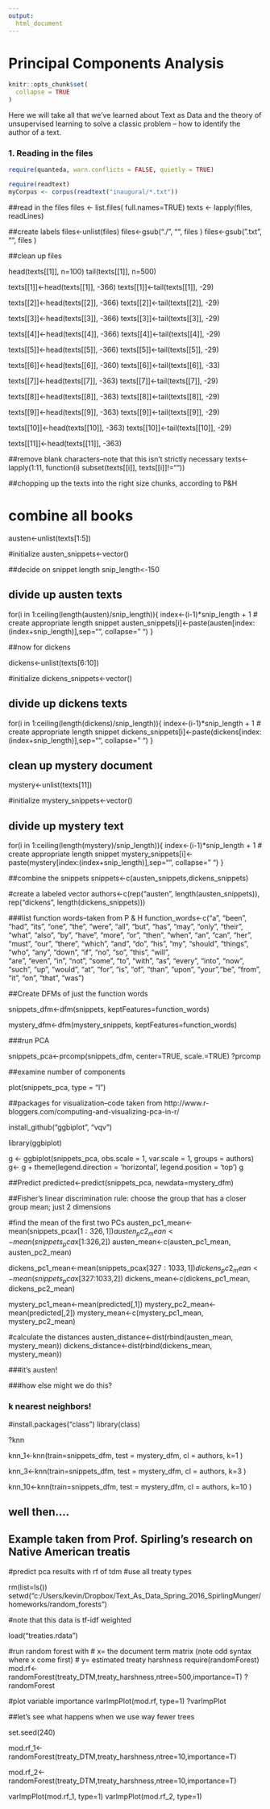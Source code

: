 ```yaml
---
output:
  html_document
---
```


# Principal Components Analysis

```r
knitr::opts_chunk$set(
  collapse = TRUE
)
```

Here we will take all that we've learned about Text as Data and the theory of unsupervised learning to solve a classic problem -- how to identify the author of a text.


### 1. Reading in the files
```r
require(quanteda, warn.conflicts = FALSE, quietly = TRUE)

require(readtext)
myCorpus <- corpus(readtext("inaugural/*.txt"))
```


##read in the files
files <- list.files( full.names=TRUE)
texts <- lapply(files, readLines)


##create labels
files<-unlist(files)
files<-gsub("./", "", files )
files<-gsub(".txt", "", files )


##clean up files

head(texts[[1]], n=100)
tail(texts[[1]], n=500)

texts[[1]]<-head(texts[[1]], -366)
texts[[1]]<-tail(texts[[1]], -29)


texts[[2]]<-head(texts[[2]], -366)
texts[[2]]<-tail(texts[[2]], -29)

texts[[3]]<-head(texts[[3]], -366)
texts[[3]]<-tail(texts[[3]], -29)

texts[[4]]<-head(texts[[4]], -366)
texts[[4]]<-tail(texts[[4]], -29)

texts[[5]]<-head(texts[[5]], -366)
texts[[5]]<-tail(texts[[5]], -29)


texts[[6]]<-head(texts[[6]], -360)
texts[[6]]<-tail(texts[[6]], -33)


texts[[7]]<-head(texts[[7]], -363)
texts[[7]]<-tail(texts[[7]], -29)

texts[[8]]<-head(texts[[8]], -363)
texts[[8]]<-tail(texts[[8]], -29)


texts[[9]]<-head(texts[[9]], -363)
texts[[9]]<-tail(texts[[9]], -29)


texts[[10]]<-head(texts[[10]], -363)
texts[[10]]<-tail(texts[[10]], -29)

texts[[11]]<-head(texts[[11]], -363)

##remove blank characters--note that this isn't strictly necessary
texts<-lapply(1:11, function(i) subset(texts[[i]], texts[[i]]!=""))


##chopping up the texts into the right size chunks, according to P&H

# combine all books
austen<-unlist(texts[1:5])


#initialize
austen_snippets<-vector()


##decide on snippet length
snip_length<-150

## divide up austen texts
for(i in 1:ceiling(length(austen)/snip_length)){
  index<-(i-1)*snip_length + 1
  # create appropriate length snippet
  austen_snippets[i]<-paste(austen[index:(index+snip_length)],sep="", collapse=" ")
}


##now for dickens

dickens<-unlist(texts[6:10])

#initialize
dickens_snippets<-vector()

## divide up dickens texts
for(i in 1:ceiling(length(dickens)/snip_length)){
  index<-(i-1)*snip_length + 1
  # create appropriate length snippet
  dickens_snippets[i]<-paste(dickens[index:(index+snip_length)],sep="", collapse=" ")
}

## clean up mystery document

mystery<-unlist(texts[11])


#initialize
mystery_snippets<-vector()


## divide up mystery text
for(i in 1:ceiling(length(mystery)/snip_length)){
  index<-(i-1)*snip_length + 1
  # create appropriate length snippet
  mystery_snippets[i]<-paste(mystery[index:(index+snip_length)],sep="", collapse=" ")
}


##combine the snippets
snippets<-c(austen_snippets,dickens_snippets)


#create a labeled vector
authors<-c(rep("austen", length(austen_snippets)), rep("dickens", length(dickens_snippets)))


###list function words--taken from P & H 
function_words<-c("a", "been", "had", "its", "one", "the", "were", "all", "but", "has", "may", "only", "their", "what",
                  "also", "by", "have", "more", "or", "then", "when", "an", "can", "her", "must", "our", "there", "which",
                  "and", "do", "his", "my", "should", "things", "who",  "any", "down", "if", "no", "so", "this", "will",  
                  "are", "even", "in", "not", "some", "to", "with",  "as", "every", "into", "now", "such", "up", "would",
                  "at", "for", "is", "of", "than", "upon", "your","be", "from", "it", "on", "that", "was")


##Create DFMs of just the function words

snippets_dfm<-dfm(snippets, keptFeatures=function_words)


mystery_dfm<-dfm(mystery_snippets, keptFeatures=function_words)



###run PCA


snippets_pca<-prcomp(snippets_dfm, center=TRUE, scale.=TRUE)
?prcomp

##examine number of components

plot(snippets_pca, type = "l")

##packages for visualization--code taken from http://www.r-bloggers.com/computing-and-visualizing-pca-in-r/


install_github("ggbiplot", "vqv")


library(ggbiplot)


g <- ggbiplot(snippets_pca, obs.scale = 1, var.scale = 1, 
              groups = authors)
g<- g + theme(legend.direction = 'horizontal', 
              legend.position = 'top')
g




##Predict 
predicted<-predict(snippets_pca, newdata=mystery_dfm)


##Fisher's linear discrimination rule: choose the group that has a closer group mean; just 2 dimensions

#find the mean of the first two PCs 
austen_pc1_mean<-mean(snippets_pca$x[1:326,1])
austen_pc2_mean<-mean(snippets_pca$x[1:326,2])
austen_mean<-c(austen_pc1_mean, austen_pc2_mean)


dickens_pc1_mean<-mean(snippets_pca$x[327:1033,1])
dickens_pc2_mean<-mean(snippets_pca$x[327:1033,2])
dickens_mean<-c(dickens_pc1_mean, dickens_pc2_mean)


mystery_pc1_mean<-mean(predicted[,1])
mystery_pc2_mean<-mean(predicted[,2])
mystery_mean<-c(mystery_pc1_mean, mystery_pc2_mean)




#calculate the distances
austen_distance<-dist(rbind(austen_mean, mystery_mean))
dickens_distance<-dist(rbind(dickens_mean, mystery_mean))

###it's austen!

###how else might we do this? 












### k nearest neighbors! 

#install.packages("class")
library(class)

?knn




knn_1<-knn(train=snippets_dfm, test = mystery_dfm, cl = authors, k=1 )


knn_3<-knn(train=snippets_dfm, test = mystery_dfm, cl = authors, k=3 )

knn_10<-knn(train=snippets_dfm, test = mystery_dfm, cl = authors, k=10 )

## well then....




## Example taken from Prof. Spirling's research on Native American treatis

#predict pca results with rf of tdm
#use all treaty types

rm(list=ls())
setwd("c:/Users/kevin/Dropbox/Text_As_Data_Spring_2016_SpirlingMunger/homeworks/random_forests")

#note that this data is tf-idf weighted

load("treaties.rdata")

#run random forest with 
# x= the document term matrix (note odd syntax where x come first)
# y= estimated treaty harshness
require(randomForest)
mod.rf<-randomForest(treaty_DTM,treaty_harshness,ntree=500,importance=T)
?randomForest

#plot variable importance
varImpPlot(mod.rf, type=1)
?varImpPlot


##let's see what happens when we use way fewer trees

set.seed(240)

mod.rf_1<-randomForest(treaty_DTM,treaty_harshness,ntree=10,importance=T)



mod.rf_2<-randomForest(treaty_DTM,treaty_harshness,ntree=10,importance=T)



varImpPlot(mod.rf_1, type=1)
varImpPlot(mod.rf_2, type=1)




